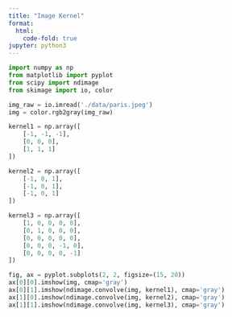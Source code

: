 ```yaml
---
title: "Image Kernel"
format:
  html:
    code-fold: true
jupyter: python3
---
```


```python
import numpy as np
from matplotlib import pyplot
from scipy import ndimage
from skimage import io, color
```

```python
img_raw = io.imread('./data/paris.jpeg')
img = color.rgb2gray(img_raw)
```

```python
kernel1 = np.array([
    [-1, -1, -1],
    [0, 0, 0],
    [1, 1, 1]
])

kernel2 = np.array([
    [-1, 0, 1],
    [-1, 0, 1],
    [-1, 0, 1]
])

kernel3 = np.array([
    [1, 0, 0, 0, 0],
    [0, 1, 0, 0, 0],
    [0, 0, 0, 0, 0],
    [0, 0, 0, -1, 0],
    [0, 0, 0, 0, -1]
])
```

```python
fig, ax = pyplot.subplots(2, 2, figsize=(15, 20))
ax[0][0].imshow(img, cmap='gray')
ax[0][1].imshow(ndimage.convolve(img, kernel1), cmap='gray')
ax[1][0].imshow(ndimage.convolve(img, kernel2), cmap='gray')
ax[1][1].imshow(ndimage.convolve(img, kernel3), cmap='gray')
```
